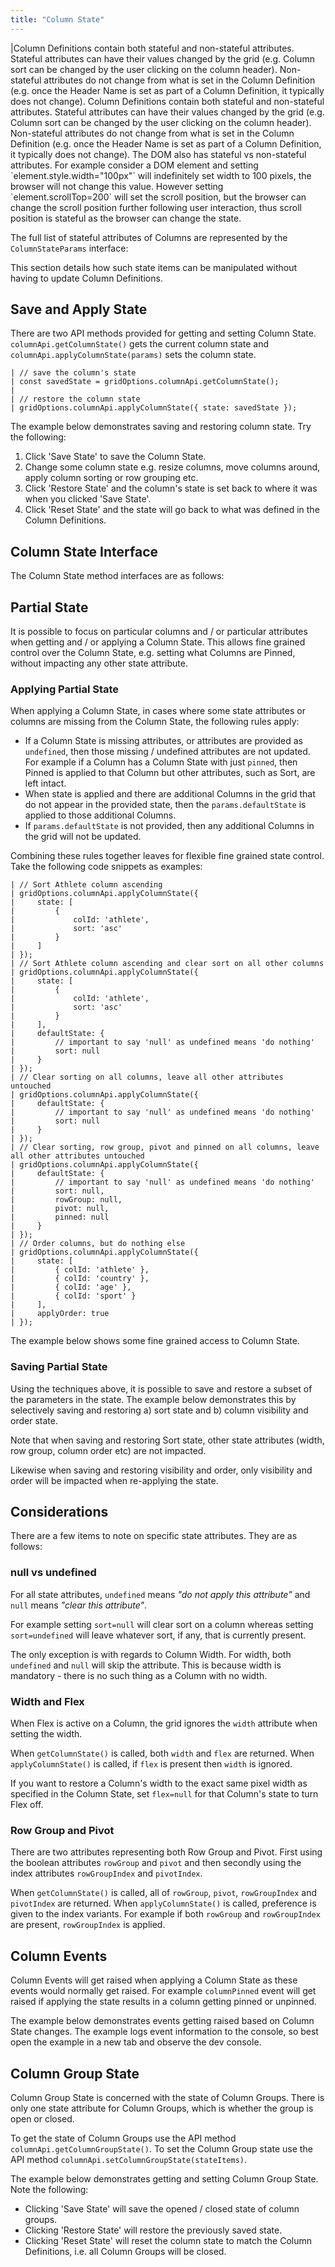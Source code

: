 ```yaml
---
title: "Column State"
---
```

<framework-specific-section frameworks="javascript,angular,vue">
|Column Definitions contain both stateful and non-stateful attributes. Stateful attributes can have their values changed by the grid (e.g. Column sort can be changed by the user clicking on the column header). Non-stateful attributes do not change from what is set in the Column Definition (e.g. once the Header Name is set as part of a Column Definition, it typically does not change).
</framework-specific-section>

<framework-specific-section frameworks="react">
<video-section id="d9Kohpbt42M" title="React Column State" header="true">
Column Definitions contain both stateful and non-stateful attributes. Stateful attributes can have their values changed by the grid (e.g. Column sort can be changed by the user clicking on the column header). Non-stateful attributes do not change from what is set in the Column Definition (e.g. once the Header Name is set as part of a Column Definition, it typically does not change).
</video-section>
</framework-specific-section>

<note>
The DOM also has stateful vs non-stateful attributes. For example consider a DOM element and setting 
`element.style.width="100px"` will indefinitely set width to 100 pixels, the browser will not change this value. 
However setting `element.scrollTop=200` will set the scroll position, but the browser can change the scroll
position further following user interaction, thus scroll position is stateful as the browser can change
the state.
</note>

The full list of stateful attributes of Columns are represented by the `ColumnStateParams` interface:

<interface-documentation interfaceName='ColumnStateParams' ></interface-documentation>

This section details how such state items can be manipulated without having to update Column Definitions.

## Save and Apply State 

There are two API methods provided for getting and setting Column State. `columnApi.getColumnState()` gets the current
column state and `columnApi.applyColumnState(params)` sets the column state.

```
| // save the column's state
| const savedState = gridOptions.columnApi.getColumnState();
|
| // restore the column state
| gridOptions.columnApi.applyColumnState({ state: savedState });
```

The example below demonstrates saving and restoring column state. Try the following:

1. Click 'Save State' to save the Column State.
1. Change some column state e.g. resize columns, move columns around, apply column sorting or row grouping etc.
1. Click 'Restore State' and the column's state is set back to where it was when you clicked 'Save State'.
1. Click 'Reset State' and the state will go back to what was defined in the Column Definitions.

<GridExampleRunner title='Save and Apply State' name='save-apply-state' type='generated' options='{ "enterprise": true, "modules": ["clientside", "rowgrouping", "columnpanel"] }'></GridExampleRunner>

## Column State Interface

The Column State method interfaces are as follows:

<api-documentation source='column-api/api.json' section='state' names='["getColumnState", "applyColumnState"]'></api-documentation>

## Partial State

It is possible to focus on particular columns and / or particular attributes when getting and / or applying a Column
State. This allows fine grained control over the Column State, e.g. setting what Columns are Pinned, without impacting
any other state attribute.

### Applying Partial State

When applying a Column State, in cases where some state attributes or columns are missing from the Column State,
the following rules apply:

- If a Column State is missing attributes, or attributes are provided as `undefined`, then those missing / undefined
attributes are not updated. For example if a Column has a Column State with just `pinned`, then Pinned is applied to
that Column but other attributes, such as Sort, are left intact.
- When state is applied and there are additional Columns in the grid that do not appear in the provided state, then the
`params.defaultState` is applied to those additional Columns.
- If `params.defaultState` is not provided, then any additional Columns in the grid will not be updated.

Combining these rules together leaves for flexible fine grained state control. Take the following code snippets as
examples:

```
| // Sort Athlete column ascending
| gridOptions.columnApi.applyColumnState({
|     state: [
|         {
|             colId: 'athlete',
|             sort: 'asc'
|         }
|     ]
| });
| // Sort Athlete column ascending and clear sort on all other columns
| gridOptions.columnApi.applyColumnState({
|     state: [
|         {
|             colId: 'athlete',
|             sort: 'asc'
|         }
|     ],
|     defaultState: {
|         // important to say 'null' as undefined means 'do nothing'
|         sort: null
|     }
| });
| // Clear sorting on all columns, leave all other attributes untouched
| gridOptions.columnApi.applyColumnState({
|     defaultState: {
|         // important to say 'null' as undefined means 'do nothing'
|         sort: null
|     }
| });
| // Clear sorting, row group, pivot and pinned on all columns, leave all other attributes untouched
| gridOptions.columnApi.applyColumnState({
|     defaultState: {
|         // important to say 'null' as undefined means 'do nothing'
|         sort: null,
|         rowGroup: null,
|         pivot: null,
|         pinned: null
|     }
| });
| // Order columns, but do nothing else
| gridOptions.columnApi.applyColumnState({
|     state: [
|         { colId: 'athlete' },
|         { colId: 'country' },
|         { colId: 'age' },
|         { colId: 'sport' }
|     ],
|     applyOrder: true
| });
```

The example below shows some fine grained access to Column State.

<GridExampleRunner title='Fine Grained State' name='fine-grained-state' type='mixed' options='{ "enterprise": true, "modules": ["clientside", "rowgrouping", "columnpanel"] }'></GridExampleRunner>

### Saving Partial State

Using the techniques above, it is possible to save and restore a subset of the parameters in the state.
The example below demonstrates this by selectively saving and restoring a) sort state and
b) column visibility and order state.

Note that when saving and restoring Sort state, other state attributes (width, row group, column order etc)
are not impacted.

Likewise when saving and restoring visibility and order, only visibility and order will be impacted when
re-applying the state.

<GridExampleRunner title='Selective State' name='selective-state' type='generated' options='{ "enterprise": true, "modules": ["clientside", "rowgrouping", "columnpanel"] }'></GridExampleRunner>

## Considerations

There are a few items to note on specific state attributes. They are as follows:

### **null** vs **undefined**

For all state attributes, `undefined` means _"do not apply this attribute"_ and `null` means _"clear this attribute"_.

For example setting `sort=null` will clear sort on a column whereas setting
`sort=undefined` will leave whatever sort, if any, that is currently present.

The only exception is with regards to Column Width. For width, both `undefined`
and `null` will skip the attribute. This is because width is mandatory - there
is no such thing as a Column with no width.

### Width and Flex

When Flex is active on a Column, the grid ignores the `width` attribute when setting the width.

When `getColumnState()` is called, both `width` and `flex` are returned.
When `applyColumnState()` is called, if `flex` is present then `width` is
ignored.

If you want to restore a Column's width to the exact same pixel width as specified in the Column State,
set `flex=null` for that Column's state to turn Flex off.

### Row Group and Pivot

There are two attributes representing both Row Group and Pivot. First using the boolean attributes
`rowGroup` and `pivot` and then secondly using the index attributes `rowGroupIndex`
and `pivotIndex`.

When `getColumnState()` is called, all of `rowGroup`, `pivot`,
`rowGroupIndex` and `pivotIndex` are returned. When
`applyColumnState()` is called, preference is given to the index variants. For example
if both `rowGroup` and `rowGroupIndex` are present, `rowGroupIndex`
is applied.

## Column Events

Column Events will get raised when applying a Column State as these events would
normally get raised. For example `columnPinned` event will get raised if applying
the state results in a column getting pinned or unpinned.

The example below demonstrates events getting raised based on Column State changes.
The example logs event information to the console, so best open the example in
a new tab and observe the dev console.

<GridExampleRunner title='Column Events' name='column-events' type='generated' options='{ "enterprise": true, "modules": ["clientside", "rowgrouping"] }'></GridExampleRunner>

## Column Group State

Column Group State is concerned with the state of Column Groups. There is only one state attribute for Column Groups,
which is whether the group is open or closed.

To get the state of Column Groups use the API method `columnApi.getColumnGroupState()`. To
set the Column Group state use the API method `columnApi.setColumnGroupState(stateItems)`.

<api-documentation source='column-api/api.json' section='state' names='["getColumnGroupState", "setColumnGroupState"]' ></api-documentation>

The example below demonstrates getting and setting Column Group State. Note the following:

- Clicking 'Save State' will save the opened / closed state of column groups.
- Clicking 'Restore State' will restore the previously saved state.
- Clicking 'Reset State' will reset the column state to match the Column Definitions,
i.e. all Column Groups will be closed.

<GridExampleRunner title='Column Group State' name='column-group-state' type='generated' options='{ "enterprise": true, "modules": ["clientside", "rowgrouping"] }'></GridExampleRunner>
